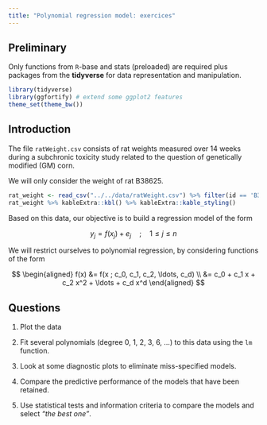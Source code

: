 ```yaml
---
title: "Polynomial regression model: exercices"
---
```



## Preliminary

Only functions from `R`-base and stats (preloaded) are required plus packages from the **tidyverse** for data representation and manipulation.


```r
library(tidyverse)
library(ggfortify) # extend some ggplot2 features
theme_set(theme_bw())
```

## Introduction

The file `ratWeight.csv` consists of rat weights measured over 14 weeks during a subchronic toxicity study related to the question of genetically modified (GM) corn. 

We will only consider the weight of rat B38625. 

```r
rat_weight <- read_csv("../../data/ratWeight.csv") %>% filter(id == 'B38625')
rat_weight %>% kableExtra::kbl() %>% kableExtra::kable_styling()
```

Based on this data, our objective is to build a regression model of the form

$$y_j = f(x_j) + e_j \quad ; \quad 1 \leq j \leq n$$

We will restrict ourselves to polynomial regression, by considering functions of the form 

$$
\begin{aligned}
f(x) &= f(x ; c_0, c_1, c_2, \ldots, c_d) \\
&= c_0 + c_1 x + c_2 x^2 + \ldots + c_d x^d
\end{aligned}
$$

## Questions

  1. Plot the data

  2. Fit several polynomials (degree 0, 1, 2, 3, 6, ...) to this data using the `lm` function. 

  3. Look at some diagnostic plots to eliminate miss-specified models.

  4. Compare the predictive performance of the models that have been retained.

  5. Use statistical tests and information criteria to compare the models and select *"the best one"*.

